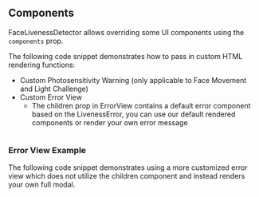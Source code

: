 
## Components

FaceLivenessDetector allows overriding some UI components using the `components` prop.

The following code snippet demonstrates how to pass in custom HTML rendering functions:

- Custom Photosensitivity Warning (only applicable to Face Movement and Light Challenge)
- Custom Error View
  - The children prop in ErrorView contains a default error component based on the LivenessError, you can use our default rendered components or render your own error message

```tsx file=./CustomizationComponents.tsx
```

<Example>
  <CustomizationComponents />
</Example>

### Error View Example

The following code snippet demonstrates using a more customized error view which does not utilize the children component and instead renders your own full modal.

```tsx file=./CustomizationComponentsErrorView.tsx
```

<Example>
  <CustomizationComponentsErrorView />
</Example>
